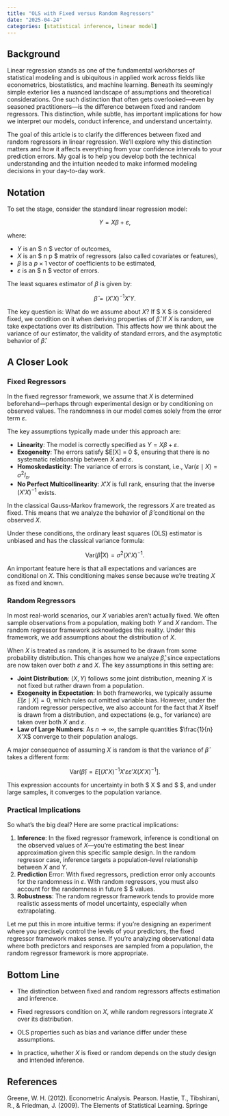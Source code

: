 ```yaml
---
title: "OLS with Fixed versus Random Regressors"
date: "2025-04-24"
categories: [statistical inference, linear model]
---
```


## Background

Linear regression stands as one of the fundamental workhorses of statistical modeling and is ubiquitous in applied work across fields like econometrics, biostatistics, and machine learning. Beneath its seemingly simple exterior lies a nuanced landscape of assumptions and theoretical considerations. One such distinction that often gets overlooked—even by seasoned practitioners—is the difference between fixed and random regressors. This distinction, while subtle, has important implications for how we interpret our models, conduct inference, and understand uncertainty.

The goal of this article is to clarify the differences between fixed and random regressors in linear regression. We'll explore why this distinction matters and how it affects everything from your confidence intervals to your prediction errors. My goal is to help you develop both the technical understanding and the intuition needed to make informed modeling decisions in your day-to-day work.

## Notation

To set the stage, consider the standard linear regression model:

$$Y = X\beta + \varepsilon,$$

where:

- $Y$ is an $ n \times 1 $ vector of outcomes,
- $X$ is an $ n \times p $ matrix of regressors (also called covariates or features),
- $\beta$ is a $p \times 1$ vector of coefficients to be estimated,
- $\varepsilon$ is an $ n \times 1$ vector of errors.

The least squares estimator of $\beta$ is given by:

$$ \hat{\beta} = (X'X)^{-1}X'Y. $$

The key question is: What do we assume about $X$? If $ X $ is considered fixed, we condition on it when deriving properties of $\hat{\beta}$. If $X$ is random, we take expectations over its distribution. This affects how we think about the variance of our estimator, the validity of standard errors, and the asymptotic behavior of $\hat{\beta}$.

## A Closer Look

### Fixed Regressors

In the fixed regressor framework, we assume that $X$ is determined beforehand—perhaps through experimental design or by conditioning on observed values. The randomness in our model comes solely from the error term $\varepsilon$.

The key assumptions typically made under this approach are:

- **Linearity**: The model is correctly specified as $Y = X\beta + \varepsilon$.
- **Exogeneity**: The errors satisfy $E[\varepsilon \mid X] = 0 $, ensuring that there is no systematic relationship between $X$ and $\varepsilon$.
- **Homoskedasticity**: The variance of errors is constant, i.e., $\text{Var}(\varepsilon \mid X) = \sigma^2 I_n$.
- **No Perfect Multicollinearity**: $X'X$ is full rank, ensuring that the inverse $(X'X)^{-1}$ exists.

In the classical Gauss-Markov framework, the regressors $X$ are treated as fixed. This means that we analyze the behavior of $\hat{\beta}$ conditional on the observed $X$. 

Under these conditions, the ordinary least squares (OLS) estimator is unbiased and has the classical variance formula:

$$\text{Var}(\hat{\beta} | X) = \sigma^2 (X'X)^{-1}.$$

An important feature here is that all expectations and variances are conditional on $X$. This conditioning makes sense because we're treating $X$ as fixed and known.

### Random Regressors

In most real-world scenarios, our $X$ variables aren't actually fixed. We often sample observations from a population, making both $Y$ and $X$ random. The random regressor framework acknowledges this reality. Under this framework, we add assumptions about the distribution of $X$.

When $X$ is treated as random, it is assumed to be drawn from some probability distribution. This changes how we analyze $\hat{\beta}$, since expectations are now taken over both $\varepsilon$ and $X$. The key assumptions in this setting are:

- **Joint Distribution**: $(X, Y)$ follows some joint distribution, meaning $X$ is not fixed but rather drawn from a population.
- **Exogeneity in Expectation**: In both frameworks, we typically assume $E[\varepsilon \mid X] = 0$, which rules out omitted variable bias. However, under the random regressor perspective, we also account for the fact that $X$ itself is drawn from a distribution, and expectations (e.g., for variance) are taken over both 
$X$ and $\varepsilon$.
- **Law of Large Numbers**: As $n \to \infty$, the sample quantities $\frac{1}{n} X'X$ converge to their population analogs.

A major consequence of assuming $X$ is random is that the variance of $\hat{\beta}$ takes a different form:

$$\text{Var}(\hat{\beta}) = E[(X'X)^{-1} X' \varepsilon \varepsilon' X (X'X)^{-1}].$$

This expression accounts for uncertainty in both $ X $ and $ \varepsilon $, and under large samples, it converges to the population variance.

### Practical Implications

So what's the big deal? Here are some practical implications:

1. **Inference**: In the fixed regressor framework, inference is conditional on the observed values of $X$—you’re estimating the best linear approximation given this specific sample design. In the random regressor case, inference targets a population-level relationship between $X$ and $Y$.
2. **Prediction** Error: With fixed regressors, prediction error only accounts for the randomness in $\varepsilon$. With random regressors, you must also account for the randomness in future $\mathbf{X} $ values.
3. **Robustness**: The random regressor framework tends to provide more realistic assessments of model uncertainty, especially when extrapolating.

Let me put this in more intuitive terms: if you're designing an experiment where you precisely control the levels of your predictors, the fixed regressor framework makes sense. If you're analyzing observational data where both predictors and responses are sampled from a population, the random regressor framework is more appropriate.

## Bottom Line

- The distinction between fixed and random regressors affects estimation and inference.

- Fixed regressors condition on $X$, while random regressors integrate $X$ over its distribution.

- OLS properties such as bias and variance differ under these assumptions.

- In practice, whether $X$ is fixed or random depends on the study design and intended inference.

## References

Greene, W. H. (2012). Econometric Analysis. Pearson. Hastie, T., Tibshirani, R., & Friedman, J. (2009). The Elements of Statistical Learning. Springe